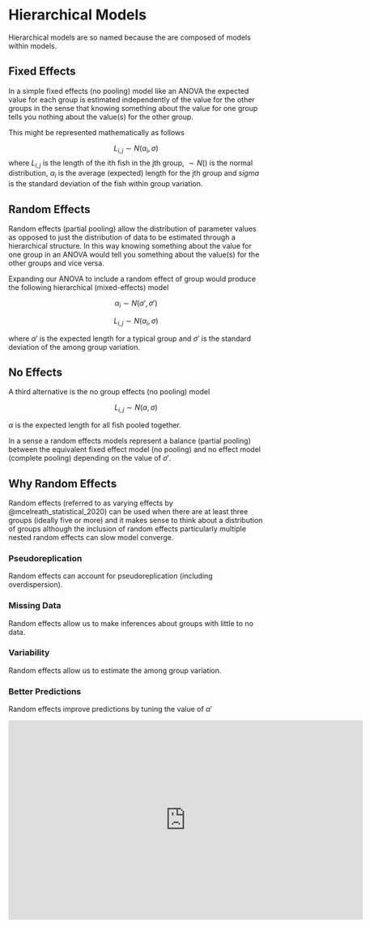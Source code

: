 # Hierarchical Models

Hierarchical models are so named because the are composed of models within models.

## Fixed Effects

In a simple fixed effects (no pooling) model like an ANOVA the expected value for each group is estimated independently of the value for the other groups in the sense that knowing something about the value for one group tells you nothing about the value(s) for the other group.

This might be represented mathematically as follows

$$ L_{i,j} \sim N(\alpha_i, \sigma) $$
where $L_{i,j}$ is the length of the ith fish in the jth group, $\sim N()$ is the normal distribution, $\alpha_i$ is the average (expected) length for the jth group and $sigma$ is the standard deviation of the fish within group variation.

## Random Effects

Random effects (partial pooling) allow the distribution of parameter values as opposed to just the distribution of data to be estimated through a hierarchical structure.
In this way knowing something about the value for one group in an ANOVA would tell you something about the value(s) for the other groups and vice versa.

Expanding our ANOVA to include a random effect of group would produce the following hierarchical (mixed-effects) model

$$ \alpha_i \sim N(\alpha', \sigma') $$


$$ L_{i,j} \sim N(\alpha_i, \sigma) $$

where $\alpha'$ is the expected length for a typical group and $\sigma'$ is the standard deviation of the among group variation.

## No Effects

A third alternative is the no group effects (no pooling) model 

$$ L_{i,j} \sim N(\alpha, \sigma) $$

$\alpha$ is the expected length for all fish pooled together.

In a sense a random effects models represent a balance (partial pooling) between the equivalent fixed effect model (no pooling) and no effect model (complete pooling) depending on the value of $\sigma'$.

## Why Random Effects

Random effects (referred to as varying effects by @mcelreath_statistical_2020) can be used when there are at least three groups (ideally five or more) and it makes sense to think about a distribution of groups although the inclusion of random effects particularly multiple nested random effects can slow model converge.

### Pseudoreplication

Random effects can account for pseudoreplication (including overdispersion).

### Missing Data

Random effects allow us to make inferences about groups with little to no data.

### Variability

Random effects allow us to estimate the among group variation.

### Better Predictions

Random effects improve predictions by tuning the value of $\alpha'$

<iframe width="700" height="394"
src="https://www.youtube.com/embed/iwVqiiXYeC4?si=dq3Z9Qjx86wci9KK&amp;start=1314" title="YouTube video player" frameborder="0" allow="accelerometer; autoplay; clipboard-write; encrypted-media; gyroscope; picture-in-picture; web-share" allowfullscreen></iframe>
